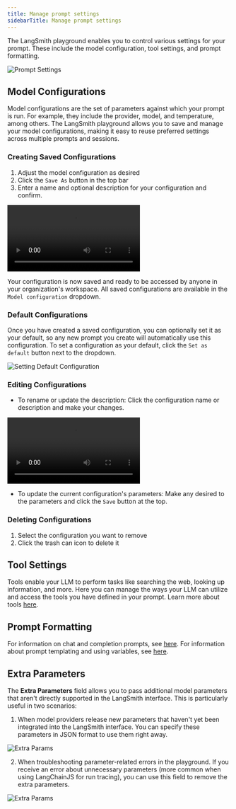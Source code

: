```yaml
---
title: Manage prompt settings
sidebarTitle: Manage prompt settings
---
```


The LangSmith playground enables you to control various settings for your prompt. These include the model configuration, tool settings, and prompt formatting.

![Prompt Settings](/langsmith/images/prompt-settings.png)

## Model Configurations

Model configurations are the set of parameters against which your prompt is run. For example, they include the provider, model, and temperature, among others. The LangSmith playground allows you to save and manage your model configurations, making it easy to reuse preferred settings across multiple prompts and sessions.

### Creating Saved Configurations

1. Adjust the model configuration as desired
2. Click the `Save As` button in the top bar
3. Enter a name and optional description for your configuration and confirm.

<video src="/langsmith/images/saving_config.mp4" controls></video>

Your configuration is now saved and ready to be accessed by anyone in your organization's workspace. All saved configurations are available in the `Model configuration` dropdown.

### Default Configurations

Once you have created a saved configuration, you can optionally set it as your default, so any new prompt you create will automatically use this configuration. To set a configuration as your default, click the `Set as default` button next to the dropdown.

![Setting Default Configuration](/langsmith/images/set-default-config.png)

### Editing Configurations

* To rename or update the description: Click the configuration name or description and make your changes.

<video src="/langsmith/images/renamed_config.mp4" controls></video>

* To update the current configuration's parameters: Make any desired to the parameters and click the `Save` button at the top.

### Deleting Configurations

1. Select the configuration you want to remove
2. Click the trash can icon to delete it

## Tool Settings

Tools enable your LLM to perform tasks like searching the web, looking up information, and more. Here you can manage the ways your LLM can utilize and access the tools you have defined in your prompt. Learn more about tools [here](/langsmith/observability-concepts#tools).

## Prompt Formatting

For information on chat and completion prompts, see [here](/langsmith/observability-concepts#chat-vs-completion). For information about prompt templating and using variables, see [here](/langsmith/observability-concepts#f-string-vs-mustache).

## Extra Parameters

The **Extra Parameters** field allows you to pass additional model parameters that aren't directly supported in the LangSmith interface. This is particularly useful in two scenarios:

1. When model providers release new parameters that haven't yet been integrated into the LangSmith interface. You can specify these parameters in JSON format to use them right away.

![Extra Params](/langsmith/images/extra-params.png)

2. When troubleshooting parameter-related errors in the playground. If you receive an error about unnecessary parameters (more common when using LangChainJS for run tracing), you can use this field to remove the extra parameters.

![Extra Params](/langsmith/images/extra-params-error.png)
